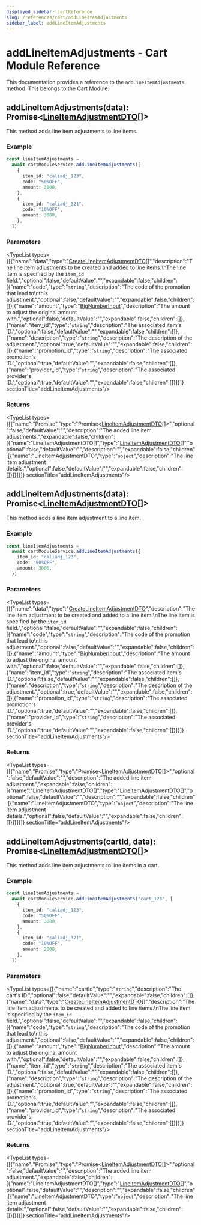 ```yaml
---
displayed_sidebar: cartReference
slug: /references/cart/addLineItemAdjustments
sidebar_label: addLineItemAdjustments
---
```



# addLineItemAdjustments - Cart Module Reference

This documentation provides a reference to the `addLineItemAdjustments` method. This belongs to the Cart Module.

## addLineItemAdjustments(data): Promise&#60;[LineItemAdjustmentDTO](../../interfaces/cart.LineItemAdjustmentDTO.mdx)[]&#62;

This method adds line item adjustments to line items.

### Example

```ts
const lineItemAdjustments =
  await cartModuleService.addLineItemAdjustments([
    {
      item_id: "caliadj_123",
      code: "50%OFF",
      amount: 3000,
    },
    {
      item_id: "caliadj_321",
      code: "10%OFF",
      amount: 3000,
    },
  ])
```

### Parameters

<TypeList types={[{"name":"data","type":"[CreateLineItemAdjustmentDTO](../../interfaces/cart.CreateLineItemAdjustmentDTO.mdx)[]","description":"The line item adjustments to be created and added to line items.\nThe line item is specified by the `item_id` field.","optional":false,"defaultValue":"","expandable":false,"children":[{"name":"code","type":"`string`","description":"The code of the promotion that lead to\nthis adjustment.","optional":false,"defaultValue":"","expandable":false,"children":[]},{"name":"amount","type":"[BigNumberInput](../../types/cart.BigNumberInput.mdx)","description":"The amount to adjust the original amount with.","optional":false,"defaultValue":"","expandable":false,"children":[]},{"name":"item_id","type":"`string`","description":"The associated item's ID.","optional":false,"defaultValue":"","expandable":false,"children":[]},{"name":"description","type":"`string`","description":"The description of the adjustment.","optional":true,"defaultValue":"","expandable":false,"children":[]},{"name":"promotion_id","type":"`string`","description":"The associated promotion's ID.","optional":true,"defaultValue":"","expandable":false,"children":[]},{"name":"provider_id","type":"`string`","description":"The associated provider's ID.","optional":true,"defaultValue":"","expandable":false,"children":[]}]}]}  sectionTitle="addLineItemAdjustments"/>

### Returns

<TypeList types={[{"name":"Promise","type":"Promise&#60;[LineItemAdjustmentDTO](../../interfaces/cart.LineItemAdjustmentDTO.mdx)[]&#62;","optional":false,"defaultValue":"","description":"The added line item adjustments.","expandable":false,"children":[{"name":"LineItemAdjustmentDTO[]","type":"[LineItemAdjustmentDTO](../../interfaces/cart.LineItemAdjustmentDTO.mdx)[]","optional":false,"defaultValue":"","description":"","expandable":false,"children":[{"name":"LineItemAdjustmentDTO","type":"`object`","description":"The line item adjustment details.","optional":false,"defaultValue":"","expandable":false,"children":[]}]}]}]}  sectionTitle="addLineItemAdjustments"/>

## addLineItemAdjustments(data): Promise&#60;[LineItemAdjustmentDTO](../../interfaces/cart.LineItemAdjustmentDTO.mdx)[]&#62;

This method adds a line item adjustment to a line item.

### Example

```ts
const lineItemAdjustments =
  await cartModuleService.addLineItemAdjustments({
    item_id: "caliadj_123",
    code: "50%OFF",
    amount: 3000,
  })
```

### Parameters

<TypeList types={[{"name":"data","type":"[CreateLineItemAdjustmentDTO](../../interfaces/cart.CreateLineItemAdjustmentDTO.mdx)","description":"The line item adjustment to be created and added to a line item.\nThe line item is specified by the `item_id` field.","optional":false,"defaultValue":"","expandable":false,"children":[{"name":"code","type":"`string`","description":"The code of the promotion that lead to\nthis adjustment.","optional":false,"defaultValue":"","expandable":false,"children":[]},{"name":"amount","type":"[BigNumberInput](../../types/cart.BigNumberInput.mdx)","description":"The amount to adjust the original amount with.","optional":false,"defaultValue":"","expandable":false,"children":[]},{"name":"item_id","type":"`string`","description":"The associated item's ID.","optional":false,"defaultValue":"","expandable":false,"children":[]},{"name":"description","type":"`string`","description":"The description of the adjustment.","optional":true,"defaultValue":"","expandable":false,"children":[]},{"name":"promotion_id","type":"`string`","description":"The associated promotion's ID.","optional":true,"defaultValue":"","expandable":false,"children":[]},{"name":"provider_id","type":"`string`","description":"The associated provider's ID.","optional":true,"defaultValue":"","expandable":false,"children":[]}]}]}  sectionTitle="addLineItemAdjustments"/>

### Returns

<TypeList types={[{"name":"Promise","type":"Promise&#60;[LineItemAdjustmentDTO](../../interfaces/cart.LineItemAdjustmentDTO.mdx)[]&#62;","optional":false,"defaultValue":"","description":"The added line item adjustment.","expandable":false,"children":[{"name":"LineItemAdjustmentDTO[]","type":"[LineItemAdjustmentDTO](../../interfaces/cart.LineItemAdjustmentDTO.mdx)[]","optional":false,"defaultValue":"","description":"","expandable":false,"children":[{"name":"LineItemAdjustmentDTO","type":"`object`","description":"The line item adjustment details.","optional":false,"defaultValue":"","expandable":false,"children":[]}]}]}]}  sectionTitle="addLineItemAdjustments"/>

## addLineItemAdjustments(cartId, data): Promise&#60;[LineItemAdjustmentDTO](../../interfaces/cart.LineItemAdjustmentDTO.mdx)[]&#62;

This method adds line item adjustments to line items in a cart.

### Example

```ts
const lineItemAdjustments =
  await cartModuleService.addLineItemAdjustments("cart_123", [
    {
      item_id: "caliadj_123",
      code: "50%OFF",
      amount: 3000,
    },
    {
      item_id: "caliadj_321",
      code: "10%OFF",
      amount: 2000,
    },
  ])
```

### Parameters

<TypeList types={[{"name":"cartId","type":"`string`","description":"The cart's ID.","optional":false,"defaultValue":"","expandable":false,"children":[]},{"name":"data","type":"[CreateLineItemAdjustmentDTO](../../interfaces/cart.CreateLineItemAdjustmentDTO.mdx)[]","description":"The line item adjustments to be created and added to line items.\nThe line item is specified by the `item_id` field.","optional":false,"defaultValue":"","expandable":false,"children":[{"name":"code","type":"`string`","description":"The code of the promotion that lead to\nthis adjustment.","optional":false,"defaultValue":"","expandable":false,"children":[]},{"name":"amount","type":"[BigNumberInput](../../types/cart.BigNumberInput.mdx)","description":"The amount to adjust the original amount with.","optional":false,"defaultValue":"","expandable":false,"children":[]},{"name":"item_id","type":"`string`","description":"The associated item's ID.","optional":false,"defaultValue":"","expandable":false,"children":[]},{"name":"description","type":"`string`","description":"The description of the adjustment.","optional":true,"defaultValue":"","expandable":false,"children":[]},{"name":"promotion_id","type":"`string`","description":"The associated promotion's ID.","optional":true,"defaultValue":"","expandable":false,"children":[]},{"name":"provider_id","type":"`string`","description":"The associated provider's ID.","optional":true,"defaultValue":"","expandable":false,"children":[]}]}]}  sectionTitle="addLineItemAdjustments"/>

### Returns

<TypeList types={[{"name":"Promise","type":"Promise&#60;[LineItemAdjustmentDTO](../../interfaces/cart.LineItemAdjustmentDTO.mdx)[]&#62;","optional":false,"defaultValue":"","description":"The added line item adjustment.","expandable":false,"children":[{"name":"LineItemAdjustmentDTO[]","type":"[LineItemAdjustmentDTO](../../interfaces/cart.LineItemAdjustmentDTO.mdx)[]","optional":false,"defaultValue":"","description":"","expandable":false,"children":[{"name":"LineItemAdjustmentDTO","type":"`object`","description":"The line item adjustment details.","optional":false,"defaultValue":"","expandable":false,"children":[]}]}]}]}  sectionTitle="addLineItemAdjustments"/>
